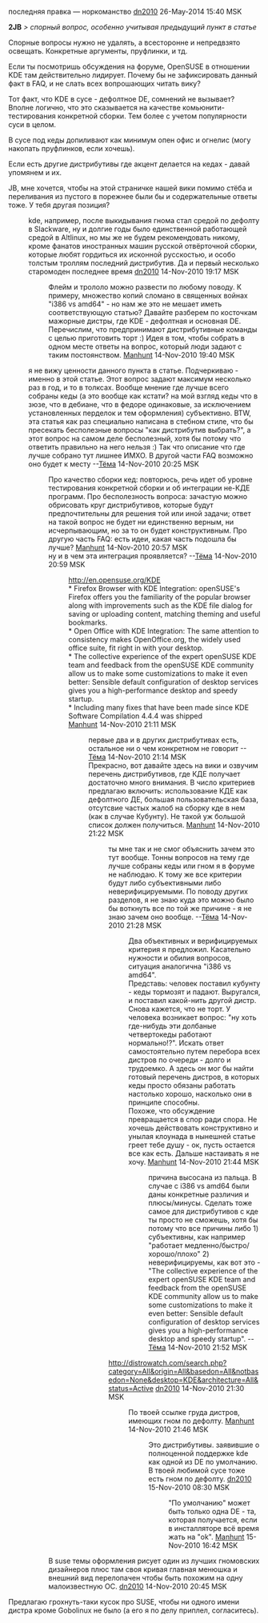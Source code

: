 последняя правка — норкоманство [[User:dn2010|dn2010]] 26-May-2014 15:40 MSK

'''2JB'''
''> спорный вопрос, особенно учитывая предыдущий пункт в статье''

Спорные вопросы нужно не удалять, а всесторонне и непредвзято освещать. Конкретные аргументы, пруфлинки, и тд.

Если ты посмотришь обсуждения на форуме, OpenSUSE в отношении KDE там действительно лидирует. Почему бы не зафиксировать данный факт в FAQ, и не слать всех вопрошающих читать вику?

Тот факт, что KDE в сусе - дефолтное DE, сомнений не вызывает? Вполне логично, что это сказывается на качестве комьюнити-тестирования конкретной сборки. Тем более с учетом популярности суси в целом.

В сусе под кеды допиливают как минимум опен офис и огнелис (могу накопать пруфлинков, если хочешь).

Если есть другие дистрибутивы где акцент делается на кедах - давай упомянем и их.

JB, мне хочется, чтобы на этой страничке нашей вики помимо стёба и переливания из пустого в порежнее были бы и содержательные ответы тоже. У тебя другая позиция?

:kde, например, после выкидывания гнома стал средой по дефолту в Slackware, ну и долгие годы было единственной работающей средой в Altlinux, но мы же не будем рекомендовать никому, кроме фанатов иностранных машин русской отвёрточной сборки, которые любят гордиться их исконной русскостью, и особо толстым троллям последний дистрибутив. Да и первый несколько старомоден последнее время [[User:dn2010|dn2010]] 14-Nov-2010 19:17 MSK
::Флейм и трололо можно развести по любому поводу. К примеру, множество копий сломано в священных войнах "i386 vs amd64" - но нам же это не мешает иметь соответствующую статью? Давайте разберем по косточкам мажорные дистры, где KDE - дефолтная и основная DE. Перечислим, что предпринимают дистрибутивные команды с целью приготовить торт :) Идея в том, чтобы собрать в одном месте ответы на вопрос, который люди задают с таким постоянством. [[User:Manhunt|Manhunt]] 14-Nov-2010 19:40 MSK

: я не вижу ценности данного пункта в статье. Подчеркиваю - именно в этой статье. Этот вопрос задают максимум несколько раз в год, и то в толксах. Вообще мнение где лучше всего собраны кеды (а это вообще как кстати? на мой взгляд кеды что в зюзе, что в дебиане, что в федоре одинаковые, за исключением установленных перделок и тем оформления) субъективно. BTW, эта статья как раз специально написана в стебном стиле, что бы пресекать бесполезные вопросы "как дистрибутив выбрать?", а этот вопрос на самом деле бесполезный, хотя бы потому что ответить правильно на него нельзя :) Так что описание что где лучше собрано тут лишнее ИМХО. В другой части FAQ возможно оно будет к месту --[[User:JB|Тёма]] 14-Nov-2010 20:25 MSK
:: Про качество сборки кед: повторюсь, речь идет об уровне тестирования конкретной сборки и об интеграции не-КДЕ программ. Про бесполезность вопроса: зачастую можно обрисовать круг дистрибутивов, которые будут предпочтительны для решения той или иной задачи; ответ на такой вопрос не будет ни единственно верным, ни исчерпывающим, но за то он будет конструктивным. Про другую часть FAQ: есть идеи, какая часть подошла бы лучше? [[User:Manhunt|Manhunt]] 14-Nov-2010 20:57 MSK
:: ну и в чем эта интеграция проявляется? --[[User:JB|Тёма]] 14-Nov-2010 20:59 MSK
::: http://en.opensuse.org/KDE<br>* Firefox Browser with KDE Integration: openSUSE's Firefox offers you the familiarity of the popular browser along with improvements such as the KDE file dialog for saving or uploading content, matching theming and useful bookmarks.<br>* Open Office with KDE Integration: The same attention to consistency makes OpenOffice.org, the widely used office suite, fit right in with your desktop.<br>* The collective experience of the expert openSUSE KDE team and feedback from the openSUSE KDE community allow us to make some customizations to make it even better: Sensible default configuration of desktop services gives you a high-performance desktop and speedy startup.<br>* Including many fixes that have been made since KDE Software Compilation 4.4.4 was shipped <br> [[User:Manhunt|Manhunt]] 14-Nov-2010 21:11 MSK
:::: первые два и в других дистрибутивах есть, остальное ни о чем конкретном не говорит --[[User:JB|Тёма]] 14-Nov-2010 21:14 MSK
:::: Прекрасно, вот давайте здесь на вики и озвучим перечень дистрибутивов, где КДЕ получает достаточно много внимания. В число критериев предлагаю включить: использование КДЕ как дефолтного ДЕ, большая пользовательская база, отсутсвие частых жалоб на сборку кде в нем (как в случае Кубунту). Не такой уж большой список должен получиться. [[User:Manhunt|Manhunt]] 14-Nov-2010 21:22 MSK
::::: ты мне так и не смог объяснить зачем это тут вообще. Тонны вопросов на тему где лучше собраны кеды или гном я в форуме не наблюдаю. К тому же все критерии будут либо субъективными либо неверифицируемыми. По поводу других разделов, я не знаю куда это можно было бы воткнуть все по той же причине - я не знаю зачем оно вообще. --[[User:JB|Тёма]] 14-Nov-2010 21:28 MSK
:::::: Два объективных и верифицируемых критерия я предложил. Касательно нужности и обилия вопросов, ситуация аналогична "i386 vs amd64". <br>Представь: человек поставил кубунту - кеды тормозят и падают. Выругался, и поставил какой-нить другой дистр. Снова кажется, что не торт. У человека возникает вопрос: "ну хоть где-нибудь эти долбаные четвертокеды работают нормально!?". Искать ответ самостоятельно путем перебора всех дистров по очереди - долго и трудоемко. А здесь он мог бы найти готовый перечень дистров, в которых кеды просто обязаны работать настолько хорошо, насколько они в принципе способны. <br>Похоже, что обсуждение превращается в спор ради спора. Не хочешь действовать конструктивно и унылая клоунада в нынешней статье греет тебе душу - ок, пусть остается все как есть. Дальше настаивать я не хочу. [[User:Manhunt|Manhunt]] 14-Nov-2010 21:44 MSK
::::::: причина высосана из пальца. В случае с i386 vs amd64 были даны конкретные различия и плюсы/минусы. Сделать тоже самое для дистрибутивов с кде ты просто не сможешь, хотя бы потому что все причины либо 1) субъективны, как например "работает медленно/быстро/хорошо/плохо" 2) неверифицируемы, как вот это - "The collective experience of the expert openSUSE KDE team and feedback from the openSUSE KDE community allow us to make some customizations to make it even better: Sensible default configuration of desktop services gives you a high-performance desktop and speedy startup".  --[[User:JB|Тёма]] 14-Nov-2010 21:52 MSK
::::: http://distrowatch.com/search.php?category=All&origin=All&basedon=All&notbasedon=None&desktop=KDE&architecture=All&status=Active [[User:dn2010|dn2010]] 14-Nov-2010 21:30 MSK
:::::: По твоей ссылке груда дистров, имеющих гном по дефолту. [[User:Manhunt|Manhunt]] 14-Nov-2010 21:46 MSK
::::::: Это дистрибутивы. заявившие о полноценной поддержке kde как одной из DE по умолчанию. В твоей любимой сусе тоже есть гном по дефолту. [[User:dn2010|dn2010]] 15-Nov-2010 08:30 MSK
:::::::: "По умолчанию" может быть только одна DE - та, которая получается, если в инсталляторе всё время жать на "ok". [[User:Manhunt|Manhunt]] 15-Nov-2010 16:42 MSK
:: В suse темы оформления рисует один из лучших гномовских дизайнеров плюс там своя кривая главная менюшка и внешний вид перелопачен чтобы быть похожим на одну малоизвестную ОС. [[User:dn2010|dn2010]] 14-Nov-2010 20:45 MSK

Предлагаю грохнуть-таки кусок про SUSE, чтобы ни одного имени дистра кроме Gobolinux не было (а его я по делу приплел, согласитесь).